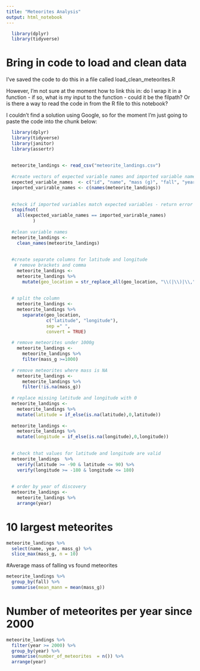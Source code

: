 ```yaml
---
title: "Meteorites Analysis"
output: html_notebook
---
```


```r
  library(dplyr)
  library(tidyverse)
```

# Bring in code to load and clean data
I've saved the code to do this in a file called load_clean_meteorites.R

However, I'm not sure at the moment how to link this in: do I wrap it in a function - if so, what is my input to the function - could it be the filpath?
Or is there a way to read the code in from the R file to this notebook?

I couldn't find a solution using Google, so for the moment I'm just going to paste the code into the chunk below:

```r
  library(dplyr)
  library(tidyverse)
  library(janitor)
  library(assertr)
  
  
  meteorite_landings <- read_csv("meteorite_landings.csv")
  
  #create vectors of expected variable names and imported variable names
  expected_variable_names  <- c("id", "name", "mass (g)", "fall", "year", "GeoLocation")
  imported_varirable_names <- c(names(meteorite_landings))
  
  
  #check if imported variables match expected variables - return error if they do not
  stopifnot(
    all(expected_variable_names == imported_varirable_names)
          )
  
  #clean variable names
  meteorite_landings <- 
    clean_names(meteorite_landings)
  
  
  #create separate columns for latitude and longitude
   # remove brackets and comma
    meteorite_landings <- 
    meteorite_landings %>% 
      mutate(geo_location = str_replace_all(geo_location, "\\(|\\)|\\,", "")) 
  
      
  # split the column
    meteorite_landings <- 
    meteorite_landings %>%     
      separate(geo_location,
               c("latitude", "longitude"),
               sep =" ",
               convert = TRUE)
  
  # remove meteorites under 1000g
    meteorite_landings <- 
      meteorite_landings %>%
      filter(mass_g >=1000)
  
  # remove meteorites where mass is NA
    meteorite_landings <- 
      meteorite_landings %>%
      filter(!is.na(mass_g))
    
  # replace missing latitude and longitude with 0
  meteorite_landings <- 
    meteorite_landings %>%
    mutate(latitude = if_else(is.na(latitude),0,latitude))
  
  meteorite_landings <- 
    meteorite_landings %>%
    mutate(longitude = if_else(is.na(longitude),0,longitude))
  
    
  # check that values for latitude and longitude are valid
  meteorite_landings  %>% 
    verify(latitude >= -90 & latitude <= 90) %>% 
    verify(longitude >= -180 & longitude <= 180)
  
  
  # order by year of discovery
  meteorite_landings <- 
    meteorite_landings %>% 
    arrange(year)

```

# 10 largest meteorites
```r
meteorite_landings %>% 
  select(name, year, mass_g) %>% 
  slice_max(mass_g, n = 10)
```
#Average mass of falling vs found meteorites
```r
meteorite_landings %>%
  group_by(fall) %>% 
  summarise(mean_mann = mean(mass_g))
```

# Number of meteorites per year since 2000
```r
meteorite_landings %>% 
  filter(year >= 2000) %>% 
  group_by(year) %>% 
  summarise(number_of_meteorites  = n()) %>% 
  arrange(year)
```

